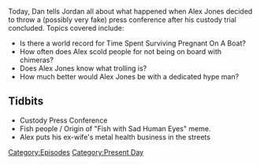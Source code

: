 {{DEFAULTSORT:
    #_EPISODE_0035:Custody Press Conference
}}{{Episode
    | title           = Custody Press Conference
    | caption         = [https://knowledgefight.libsyn.com/knowledge-fight-custody-press-conference Listen to this episode on Libsyn]
    | episodeNumber   = 35
    | length          = 02:07:46
    | airDate         = May 1, 2017
    | episodeType     = [[:Category:Present Day|Present Day]]
    | oocDrop         = It's fun to laugh at Alex Jones!
    | previousEpisode = [[34: April 25, 2017]]
    | nextEpisode     = [[36: June 29, 2015]]
}}

{{Stub}}

Today, Dan tells Jordan all about what happened when Alex Jones decided to throw a (possibly very fake) press conference after his custody trial concluded. Topics covered include:

*Is there a world record for Time Spent Surviving Pregnant On A Boat?
*How often does Alex scold people for not being on board with chimeras?
*Does Alex Jones know what trolling is?
*How much better would Alex Jones be with a dedicated hype man?

==Tidbits==

*Custody Press Conference
*Fish people / Origin of "Fish with Sad Human Eyes" meme.
*Alex puts his ex-wife's metal health business in the streets

[[Category:Episodes]]
[[Category:Present Day]]
